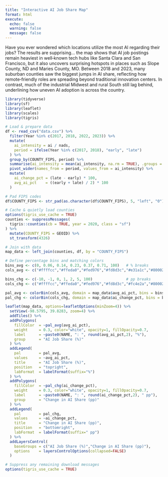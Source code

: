 ```yaml
---
title: "Interactive AI Job Share Map"
format: html
execute:
  echo: false
  warning: false
  message: false
---
```

Have you ever wondered which locations utilize the most AI regarding their jobs? The results are supprising... the map shows that AI job postings remain heaviest in well‑known tech hubs like Santa Clara and San Francisco, but it also uncovers surprising hotspots in places such as Slope County, ND and Maries County, MO. Between 2018 and 2023, many suburban counties saw the biggest jumps in AI share, reflecting how remote‑friendly roles are spreading beyond traditional innovation centers. In contrast, much of the industrial Midwest and rural South still lag behind, underlining how uneven AI adoption is across the country.


```r
library(tidyverse)
library(sf)
library(leaflet)
library(scales)
library(tigris)
```

```r
# Load & prepare data
df <- read_csv("data.csv") %>%
  filter(Year %in% c(2017, 2018, 2022, 2023)) %>%
  mutate(
    ai_intensity = ai / nads,
    period = ifelse(Year %in% c(2017, 2018), "early", "late")
  ) %>%
  group_by(COUNTY_FIPS, period) %>%
  summarise(ai_intensity = mean(ai_intensity, na.rm = TRUE), .groups = "drop") %>%
  pivot_wider(names_from = period, values_from = ai_intensity) %>%
  mutate(
    ai_change_pct = (late - early) * 100,
    avg_ai_pct    = ((early + late) / 2) * 100
  )

# Pad FIPS codes
df$COUNTY_FIPS <- str_pad(as.character(df$COUNTY_FIPS), 5, "left", "0")

```

```r
# Cache & quietly load counties
options(tigris_use_cache = TRUE)
counties <- suppressMessages(
  tigris::counties(cb = TRUE, year = 2020, class = "sf")
) %>% 
  mutate(COUNTY_FIPS = GEOID) %>% 
  st_transform(4326)

# Join with data
map_data <- left_join(counties, df, by = "COUNTY_FIPS")

```

```r
# Define percentage bins and matching colors
bins_avg <- c(0, 0.06, 0.14, 0.23, 0.37, 0.71, 100)   # % breaks
cols_avg <- c("#ffffcc","#ffeda0","#fed976","#fd8d3c","#e31a1c","#800026")

bins_chg <- c(-10, -1, 0, 1, 2, 5, 100)               # pp breaks
cols_chg <- c("#ffffcc","#ffeda0","#fed976","#fd8d3c","#fc4e2a","#800026")

pal_avg <- colorBin(cols_avg, domain = map_data$avg_ai_pct, bins = bins_avg, na.color="gray90", right=FALSE)
pal_chg <- colorBin(cols_chg, domain = map_data$ai_change_pct, bins = bins_chg, na.color="gray90", right=FALSE)

```
```r
leaflet(map_data, options=leafletOptions(minZoom=4)) %>%
  setView(-98.5795, 39.8283, zoom=4) %>%
  addTiles() %>%
  addPolygons(
    fillColor  = ~pal_avg(avg_ai_pct),
    weight     = 0.3, color="white", opacity=1, fillOpacity=0.7,
    label      = ~paste0(NAME, ": ", round(avg_ai_pct,2), "%"),
    group      = "AI Job Share (%)"
  ) %>%
  addLegend(
    pal        = pal_avg, 
    values     = ~avg_ai_pct, 
    title      = "AI Job Share (%)", 
    position   = "topright",
    labFormat  = labelFormat(suffix="%")
  ) %>%
  addPolygons(
    fillColor  = ~pal_chg(ai_change_pct),
    weight     = 0.3, color="white", opacity=1, fillOpacity=0.7,
    label      = ~paste0(NAME, ": ", round(ai_change_pct,2), " pp"),
    group      = "Change in AI Share (pp)"
  ) %>%
  addLegend(
    pal        = pal_chg, 
    values     = ~ai_change_pct, 
    title      = "Change in AI Share (pp)", 
    position   = "bottomright",
    labFormat  = labelFormat(suffix=" pp")
  ) %>%
  addLayersControl(
    baseGroups = c("AI Job Share (%)","Change in AI Share (pp)"),
    options    = layersControlOptions(collapsed=FALSE)
  )

```

```r
# Suppress any remaining download messages
options(tigris_use_cache = TRUE)

```
